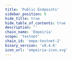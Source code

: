 ```yaml
---
title: 'Public Endpoints'
sidebar_position: 9
hide_title: true
hide_table_of_contents: true
description: ''
chain_name: 'Empeiria'
scope: 'testnet'
chain_id: 'empe-testnet-2'
binary_version: 'v0.4.0'
icon_url: 'empeiria-icon.svg'
---
```



<PageTitle
  iconUrl="img/empeiria-icon.svg"
  title="Empeiria Public Endpoints"
  chainId="empe-testnet-2"
  version="v0.4.0"
/>

<PublicEndpoints chainId="empe-testnet-2" />